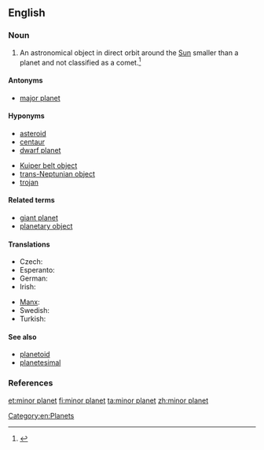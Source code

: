 ==English==
{{wikipedia}}

===Noun===
{{en-noun|head=[[minor]] [[planet]]}}

# {{context|astronomy|lang=en}} An astronomical object in direct orbit around the [[Sun]] smaller than a  planet and not classified as a comet.<ref>{{cite web
 | url                 = http://en.wikipedia.org/
 | title               = Minor planet
 | date                = 2013-06-03
 | format              = HTML
 | publisher           = Wikipedia
 | archiveurl          = http://en.wikipedia.org/wiki/Minor_planet
 | archivedate         = 2013-06-03
 | accessdate          = 2013-06-08
}}</ref> {{gloss|in the Solar System}}

====Antonyms====
* {{sense|smaller than Earth}} [[major planet]] {{gloss|larger than Earth (in the Solar System)}}

====Hyponyms====
{{hyp-top|Hyponyms}}
* [[asteroid]]
* [[centaur]]
* [[dwarf planet]]
{{hyp-mid}}
* [[Kuiper belt object]]
* [[trans-Neptunian object]]
* [[trojan]]
{{hyp-bottom}}

====Related terms====
* [[giant planet]]
* [[planetary object]]

====Translations====
{{trans-top|celestial body}}
* Czech: {{t-|cs|planetka|f}}
* Esperanto: {{t-|eo|planedeto}}
* German: {{t-|de|Kleinplanet|m}}
* Irish: {{t|ga|fophláinéad|m}}
{{trans-mid}}
* [[Manx]]: {{t-|gv|mynphlanaid|m}}
* Swedish: {{t-|sv|småplanet|c}}
* Turkish: {{t-|tr|küçük gezegen}}
{{trans-bottom}}

====See also====
* [[planetoid]]
* [[planetesimal]]

===References===
<references/>

[[Category:en:Planets]]

[[et:minor planet]]
[[fi:minor planet]]
[[ta:minor planet]]
[[zh:minor planet]]